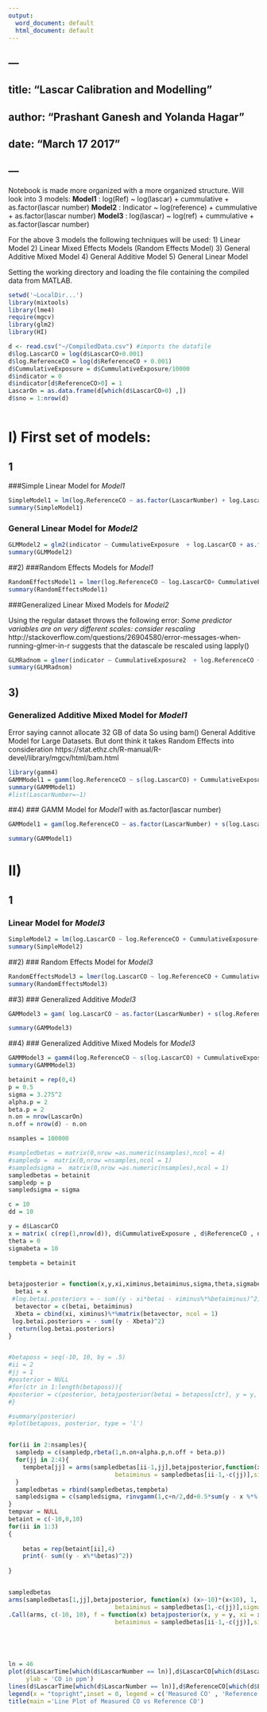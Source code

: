 ---
output:
  word_document: default
  html_document: default
---
## ---
## title: "Lascar Calibration and Modelling"
## author: "Prashant Ganesh and Yolanda Hagar"
## date: "March 17 2017"
## ---

Notebook is made more organized with a more organized structure.
Will look into 3 models:
**Model1** : log(Ref) ~ log(lascar) + cummulative + as.factor(lascar number)
**Model2** : Indicator ~ log(reference) + cummulative + as.factor(lascar number)
**Model3** : log(lascar) ~ log(ref) + cummulative + as.factor(lascar number)

For the above 3 models the following techniques will be used:
1) Linear Model
2) Linear Mixed Effects Models (Random Effects Model)
3) General Additive Mixed Model
4) General Additive Model
5) General Linear Model
 
Setting the working directory and loading the file containing the compiled data from MATLAB.

```{r, echo=FALSE}
setwd('~LocalDir...')
library(mixtools)
library(lme4)
require(mgcv)
library(glm2)
library(HI)

d <- read.csv("~/CompiledData.csv") #imports the datafile
d$log.LascarCO = log(d$LascarCO+0.001)
d$log.ReferenceCO = log(d$ReferenceCO + 0.001)
d$CummulativeExposure = d$CummulativeExposure/10000
d$indicator = 0
d$indicator[d$ReferenceCO>0] = 1
LascarOn = as.data.frame(d[which(d$LascarCO>0) ,])
d$sno = 1:nrow(d)



```

# I) First set of models:
## 1 
###Simple Linear Model for *Model1*
```{r}
SimpleModel1 = lm(log.ReferenceCO ~ as.factor(LascarNumber) + log.LascarCO + CummulativeExposure, data = LascarOn) 
summary(SimpleModel1)
```

### General Linear Model for *Model2*
```{r}

GLMModel2 = glm2(indicator ~ CummulativeExposure  + log.LascarCO + as.factor(LascarNumber) , data = d, family = binomial())
summary(GLMModel2)

```

##2)
###Random Effects Models for *Model1*
```{r}
RandomEffectsModel1 = lmer(log.ReferenceCO ~ log.LascarCO+ CummulativeExposure + (1|LascarNumber),data = LascarOn)
summary(RandomEffectsModel1)

```
###Generalized Linear Mixed Models for *Model2*

Using the regular dataset throws the following error: *Some predictor variables are on very different scales: consider rescaling *
http://stackoverflow.com/questions/26904580/error-messages-when-running-glmer-in-r suggests that the datascale be rescaled using lapply()

```{r}

GLMRadnom = glmer(indicator ~ CummulativeExposure2  + log.ReferenceCO + (1|LascarNumber) , data = d, family = binomial())
summary(GLMRadnom)

```

## 3) 
### Generalized Additive Mixed Model for *Model1*
Error saying cannot allocate 32 GB of data
So using bam() General Additive Model for Large Datasets. But dont think it takes Random Effects into consideration
https://stat.ethz.ch/R-manual/R-devel/library/mgcv/html/bam.html
```{r}
library(gamm4)
GAMMModel1 = gamm(log.ReferenceCO ~ s(log.LascarCO) + CummulativeExposure, family = gaussian(link=identity), data = LascarOn,random = list(LascarNumber=~1), correlation = corAR1(0.5, form = ~ 1))
summary(GAMMModel1)
#list(LascarNumber=~1)

```

##4) 
### GAMM Model for *Model1* with as.factor(lascar number)

```{r}
GAMModel1 = gam(log.ReferenceCO ~ as.factor(LascarNumber) + s(log.LascarCO) + CummulativeExposure, data = d, family = gaussian(link=identity))

summary(GAMModel1)
```

# II)
## 1
### Linear Model for *Model3*
```{r}

SimpleModel2 = lm(log.LascarCO ~ log.ReferenceCO + CummulativeExposure+ as.factor(LascarNumber)  , data = d) 
summary(SimpleModel2)

```

##2) 
### Random Effects Model for *Model3*
```{r}
RandomEffectsModel3 = lmer(log.LascarCO ~ log.ReferenceCO + CummulativeExposure + (1|LascarNumber),data = d)
summary(RandomEffectsModel3)

```

##3) 
### Generalized Additive *Model3*

```{r}
GAMModel3 = gam( log.LascarCO ~ as.factor(LascarNumber) + s(log.ReferenceCO) + CummulativeExposure, data = d, family = gaussian(link=identity))

summary(GAMModel3)
```

##4) 
### Generalized Additive Mixed Models for *Model3*
```{r}
GAMMModel3 = gamm4(log.ReferenceCO ~ s(log.LascarCO) + CummulativeExposure, family = gaussian(link=identity),random =~ (1|LascarNumber) , data = LascarOn)
summary(GAMMModel3)

```

```{r}

betainit = rep(0,4)
p = 0.5
sigma = 3.275^2
alpha.p = 2
beta.p = 2
n.on = nrow(LascarOn)
n.off = nrow(d) - n.on

nsamples = 100000

#sampledbetas = matrix(0,nrow =as.numeric(nsamples),ncol = 4)
#sampledp =  matrix(0,nrow =nsamples,ncol = 1)
#sampledsigma =  matrix(0,nrow =as.numeric(nsamples),ncol = 1)
sampledbetas = betainit
sampledp = p
sampledsigma = sigma 

c = 10
dd = 10

y = d$LascarCO
x = matrix( c(rep(1,nrow(d)), d$CummulativeExposure , d$ReferenceCO , d$LascarNumber),nrow = nrow(d), ncol = 4) # Have to include lascar Number as factor! 
theta = 0
sigmabeta = 10

tempbeta = betainit


betajposterior = function(x,y,xi,ximinus,betaiminus,sigma,theta,sigmabeta){
  betai = x
 #log.betai.posteriors = - sum((y - xi*betai - ximinus%*%betaiminus)^2) / (2 * sigma^2) - ((betai - theta)^2)/(2*sigmabeta^2)
  betavector = c(betai, betaiminus)
  Xbeta = cbind(xi, ximinus)%*%matrix(betavector, ncol = 1)
 log.betai.posteriors = - sum((y - Xbeta)^2)
  return(log.betai.posteriors)
}


#betaposs = seq(-10, 10, by = .5)
#ii = 2 
#jj = 1
#posterior = NULL
#for(ctr in 1:length(betaposs)){
#posterior = c(posterior, betajposterior(betai = betaposs[ctr], y = y, xi = x[,jj], betaiminus = sampledbetas[ii-1,-c(jj)], ximinus = x[,-c(jj)],sigma = sampledsigma[ii-1],theta = theta, #sigmabeta = sigmabeta))
#}

#summary(posterior)
#plot(betaposs, posterior, type = 'l')


for(ii in 2:nsamples){
  sampledp = c(sampledp,rbeta(1,n.on+alpha.p,n.off + beta.p))
  for(jj in 2:4){
    tempbeta[jj] = arms(sampledbetas[ii-1,jj],betajposterior,function(x) (x>-10)*(x<10), 1, betai = sampledbeta[ii-1,(jj)],y = y, xi = x[,jj] ,ximinus = x[,-c(jj)],
                              betaiminus = sampledbetas[ii-1,-c(jj)],sigma = sampledsigma[ii-1],theta = theta, sigmabeta = sigmabeta)  
  }
  sampledbetas = rbind(sampledbetas,tempbeta)
  sampledsigma = c(sampledsigma, rinvgamm(1,c+n/2,dd+0.5*sum(y - x %*% sampledbeta[ii,])))
}
tempvar = NULL
betaint = c(-10,0,10)
for(ii in 1:3)
{
  
    betas = rep(betaint[ii],4)
    print(- sum((y - x%*%betas)^2))
  
}


sampledbetas
arms(sampledbetas[1,jj],betajposterior, function(x) (x>-10)*(x<10), 1, y = y/10^5, xi = x[,jj]/10^5 ,ximinus = x[,-c(jj)]/10^5,
                              betaiminus = sampledbetas[1,-c(jj)],sigma = sampledsigma[1],theta = theta, sigmabeta = sigmabeta) 
.Call(arms, c(-10, 10), f = function(x) betajposterior(x, y = y, xi = x[,jj] ,ximinus = x[,-c(jj)],
                              betaiminus = sampledbetas[ii-1,-c(jj)],sigma = sampledsigma[ii-1],theta = theta, sigmabeta = sigmabeta), as.integer(1), new.env())





ln = 46
plot(d$LascarTime[which(d$LascarNumber == ln)],d$LascarCO[which(d$LascarNumber == ln)],type = 'l',col = 'red',lwd = 3,xlab = 'Epoch Time in Seconds',
     ylab = 'CO in ppm')
lines(d$LascarTime[which(d$LascarNumber == ln)],d$ReferenceCO[which(d$LascarNumber == ln)],type = 'l',col = 'green',lwd =3)
legend(x = "topright",inset = 0, legend = c('Measured CO' , 'Reference CO'),fill = c('red','green'),cex=1.3,pt.cex = 1)
title(main ='Line Plot of Measured CO vs Reference CO')

```
